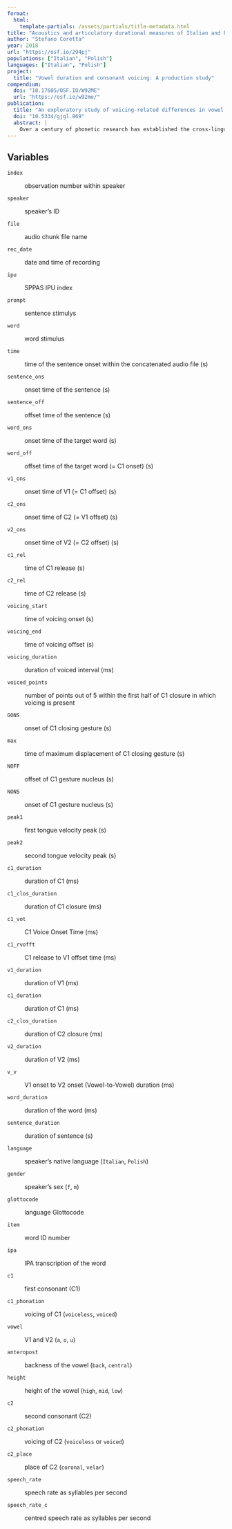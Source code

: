 ```yaml
---
format: 
  html:
    template-partials: /assets/partials/title-metadata.html
title: "Acoustics and articulatory durational measures of Italian and Polish"
author: "Stefano Coretta"
year: 2018
url: "https://osf.io/294pj"
populations: ["Italian", "Polish"]
languages: ["Italian", "Polish"]
project:
  title: "Vowel duration and consonant voicing: A production study"
compendium:
  doi: "10.17605/OSF.IO/W92ME"
  url: "https://osf.io/w92me/"
publication:
  title: "An exploratory study of voicing-related differences in vowel duration as compensatory temporal adjustment in Italian and Polish"
  doi: "10.5334/gjgl.869"
  abstract: |
    Over a century of phonetic research has established the cross-linguistic existence of the so called “voicing effect”, by which vowels tend to be shorter when followed by voiceless stops and longer when the following stop is voiced. However, no agreement is found among scholars regarding the source of this effect, and several causal accounts have been advanced. A notable one is the compensatory temporal adjustment account, according to which the duration of the vowel is inversely correlated with the stop closure duration (voiceless stops having longer closure durations than voiced stops). The compensatory account has been criticised due to lack of empirical support and its vagueness regarding the temporal interval within which compensation is implemented. The results from an exploratory study of Italian and Polish suggest that the duration of the interval between two consecutive stop releases in CVCV words in these languages is not affected by the voicing of the second stop. The durational difference of the first vowel and the stop closure would then follow from differences in timing of the VC boundary within this interval. While other aspects, like production mechanisms related to laryngeal features effects and perceptual biases cannot be ruled out, the data discussed here are compatible with a production account based on compensatory mechanisms.
---
```


## Variables

`index`

:   observation number within speaker

`speaker`

:   speaker's ID

`file`

:   audio chunk file name

`rec_date`

:   date and time of recording

`ipu`

:   SPPAS IPU index

`prompt`

:   sentence stimulys

`word`

:   word stimulus

`time`

:   time of the sentence onset within the concatenated audio file (s)

`sentence_ons`

:   onset time of the sentence (s)

`sentence_off`

:   offset time of the sentence (s)

`word_ons`

:   onset time of the target word (s)

`word_off`

:   offset time of the target word (= C1 onset) (s)

`v1_ons`

:   onset time of V1 (= C1 offset) (s)

`c2_ons`

:   onset time of C2 (= V1 offset) (s)

`v2_ons`

:   onset time of V2 (= C2 offset) (s)

`c1_rel`

:   time of C1 release (s)

`c2_rel`

:   time of C2 release (s)

`voicing_start`

:   time of voicing onset (s)

`voicing_end`

:   time of voicing offset (s)

`voicing_duration`

:   duration of voiced interval (ms)

`voiced_points`

:   number of points out of 5 within the first half of C1 closure in which voicing is present

`GONS`

:   onset of C1 closing gesture (s)

`max`

:   time of maximum displacement of C1 closing gesture (s)

`NOFF`

:   offset of C1 gesture nucleus (s)

`NONS`

:   onset of C1 gesture nucleus (s)

`peak1`

:   first tongue velocity peak (s)

`peak2`

:   second tongue velocity peak (s)

`c1_duration`

:   duration of C1 (ms)

`c1_clos_duration`

:   duration of C1 closure (ms)

`c1_vot`

:   C1 Voice Onset Time (ms)

`c1_rvofft`

:   C1 release to V1 offset time (ms)

`v1_duration`

:   duration of V1 (ms)

`c1_duration`

:   duration of C1 (ms)

`c2_clos_duration`

:   duration of C2 closure (ms)

`v2_duration`

:   duration of V2 (ms)

`v_v`

:   V1 onset to V2 onset (Vowel-to-Vowel) duration (ms)

`word_duration`

:   duration of the word (ms)

`sentence_duration`

:   duration of sentence (s)

`language`

:   speaker's native language (`Italian`, `Polish`)

`gender`

:   speaker's sex (`f`, `m`)

`glottocode`

:   language Glottocode

`item`

:   word ID number

`ipa`

:   IPA transcription of the word

`c1`

:   first consonant (C1)

`c1_phonation`

:   voicing of C1 (`voiceless`, `voiced`)

`vowel`

:   V1 and V2 (`a`, `o`, `u`)

`anteropost`

:   backness of the vowel (`back`, `central`)

`height`

:   height of the vowel (`high`, `mid`, `low`)

`c2`

:   second consonant (C2)

`c2_phonation`

:   voicing of C2 (`voiceless` or `voiced`)

`c2_place`

:   place of C2 (`coronal`, `velar`)

`speech_rate`

:   speech rate as syllables per second

`speech_rate_c`

:   centred speech rate as syllables per second
